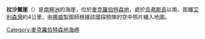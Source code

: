 {{coord|67|30|S|61|9|E|source:GNIS|display=title}}
'''拉沙爾崖'''（{{lang-en|Lachal Bluffs}}）是[[南極洲|南極洲]]的海崖，位於[[麦克·罗伯逊地|麥克羅伯特森地]]，處於[[烏弗斯島|烏弗斯島]]以南，距離[[艾利森灣|艾利森灣]]約4公里，由[[挪威|挪威]]製圖師根據該國探險隊的空中照片繪入地圖。
{{MacRobertsonLand-geo-stub}}
{{DEFAULTSORT:Lachal Bluffs}}
[[Category:麥克羅伯特森地海岬|Category:麥克羅伯特森地海岬]]